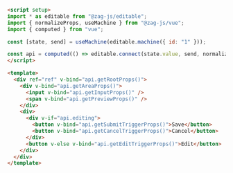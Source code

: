```md
<script setup>
import * as editable from "@zag-js/editable";
import { normalizeProps, useMachine } from "@zag-js/vue";
import { computed } from "vue";

const [state, send] = useMachine(editable.machine({ id: "1" }));

const api = computed(() => editable.connect(state.value, send, normalizeProps));
</script>

<template>
  <div ref="ref" v-bind="api.getRootProps()">
    <div v-bind="api.getAreaProps()">
      <input v-bind="api.getInputProps()" />
      <span v-bind="api.getPreviewProps()" />
    </div>
    <div>
      <div v-if="api.editing">
        <button v-bind="api.getSubmitTriggerProps()">Save</button>
        <button v-bind="api.getCancelTriggerProps()">Cancel</button>
      </div>
      <button v-else v-bind="api.getEditTriggerProps()">Edit</button>
    </div>
  </div>
</template>
```
